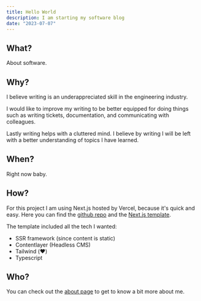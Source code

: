 ```yaml
---
title: Hello World
description: I am starting my software blog
date: "2023-07-07"
---
```


## What?

About software.

## Why?

I believe writing is an underappreciated skill in the engineering industry.

I would like to improve my writing to be better equipped for doing things such as writing tickets, documentation, and communicating with colleagues.

Lastly writing helps with a cluttered mind. I believe by writing I will be left with a better understanding of topics I have learned.

## When?

Right now baby.

## How?

For this project I am using Next.js hosted by Vercel, because it's quick and easy. Here you can find the [github repo](https://github.com/ericvtheg/blog) and the [Next.js template](https://vercel.com/templates/next.js/nextjs-contentlayer).

The template included all the tech I wanted:

- SSR framework (since content is static)
- Contentlayer (Headless CMS)
- Tailwind (❤️)
- Typescript

## Who?

You can check out the [about page](/about) to get to know a bit more about me.
